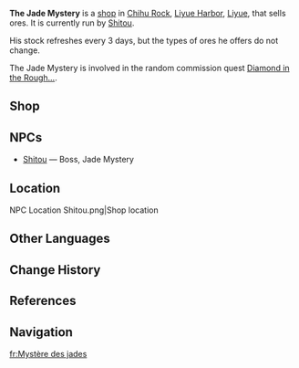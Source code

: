 {{Location Infobox
|image        = <gallery>
Jade Mystery.png|Shitou advertising his rocks
</gallery>
|type         = Point of Interest
|region       = Liyue
|area         = Sea of Clouds
|subarea      = Liyue Harbor
}}
'''The Jade Mystery''' is a [[shop]] in [[Chihu Rock]], [[Liyue Harbor]], [[Liyue]], that sells ores. It is currently run by [[Shitou]].

His stock refreshes every 3 days, but the types of ores he offers do not change.

The Jade Mystery is involved in the random commission quest [[Diamond in the Rough...]].

==Shop==
{{Vendor|Shitou}}

==NPCs==
* [[Shitou]] &mdash; Boss, Jade Mystery

==Location==
<gallery hideaddbutton="true" captionalign="center">
NPC Location Shitou.png|Shop location
</gallery>

==Other Languages==
{{Other Languages
|en       = The Jade Mystery
|zhs      = 解翠行
|zhs_rm   = Jiěcuì-háng<ref name="ZH reading">{{Ref/Quest|Moonfinger|note=Chinese Voice-Over}}</ref>
|zht      = 解翠行
|zht_rm   = Jiěcuì-háng<ref name="ZH reading" />
|zh_tl    = Jadeite-Revealing Store
|ja       = 解翠行
|ja_rm    = Kaisui-kou<ref>{{Ref/Quest|Moonfinger|note=Japanese Voice-Over}}</ref>
|ja_tl    = Jadeite-Revealing Store{{Sino|ja}}
|ko       = {{tt|해취항|解翠行}}
|ko_rm    = Haechwi-hang
|ko_tl    = Jadeite-Revealing Store{{Sino|ko}}
|es       = El Misterio del Jade
|es_tl    = The Mystery of the Jade
|fr       = Mystère des jades
|fr_tl    = Mystery of the Jades
|ru       = Загадка нефрита
|ru_tl    = Jade Mystery
|th       = Jade Mystery
|vi       = {{tt|Giải Thuý Hàng|解翠行}}
|vi_tl    = Jadeite-Revealing Store{{Sino|vi}}
|de       = Jademysterium
|de_tl    = Jade Mystery
|id       = Jade Mystery
|pt       = Mistério de Jade
|pt_tl    = Mystery of Jade
}}

==Change History==
{{Change History|1.0}}

==References==
{{Reflist}}

==Navigation==
{{PoI Navbox|Liyue}}

[[fr:Mystère des jades]]